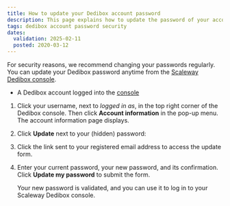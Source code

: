 ```yaml
---
title: How to update your Dedibox account password
description: This page explains how to update the password of your account.
tags: dedibox account password security
dates:
  validation: 2025-02-11
  posted: 2020-03-12
---
```




For security reasons, we recommend changing your passwords regularly. You can update your Dedibox password anytime from the [Scaleway Dedibox console](https://console.online.net/).

<Requirements />

- A Dedibox account logged into the [console](https://console.online.net)

1. Click your username, next to _logged in as_, in the top right corner of the Dedibox console. Then click **Account information** in the pop-up menu. The account information page displays.
2. Click **Update** next to your (hidden) password:
    <Lightbox image={image} alt="" />
3. Click the link sent to your registered email address to access the update form.
4. Enter your current password, your new password, and its confirmation. Click **Update my password** to submit the form.

    Your new password is validated, and you can use it to log in to your Scaleway Dedibox console.
